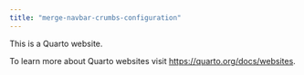 ```yaml
---
title: "merge-navbar-crumbs-configuration"
---
```


This is a Quarto website.

To learn more about Quarto websites visit <https://quarto.org/docs/websites>.
